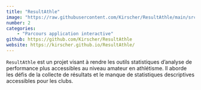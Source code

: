 ```yaml
---
title: "ResultAthle"
image: "https://raw.githubusercontent.com/Kirscher/ResultAthle/main/src/logo.png"
number: 2
categories:
    - "Parcours application interactive"
github: https://github.com/Kirscher/ResultAthle
website: https://kirscher.github.io/ResultAthle/
---
```


`ResultAthle` est un projet visant à rendre les outils statistiques d'analyse de performance plus accessibles au niveau amateur en athlétisme. Il aborde les défis de la collecte de résultats et le manque de statistiques descriptives accessibles pour les clubs.